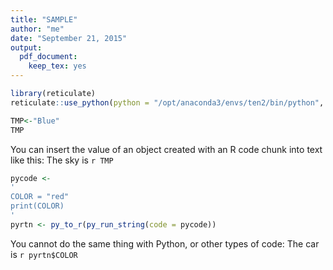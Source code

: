 ```yaml
---
title: "SAMPLE"
author: "me"
date: "September 21, 2015"
output:
  pdf_document:
    keep_tex: yes
---
```


```r
library(reticulate)
reticulate::use_python(python = "/opt/anaconda3/envs/ten2/bin/python", required = TRUE)
```


```r
TMP<-"Blue"
TMP
```

You can insert the value of an object created with an R code chunk into text like this:
The sky is `r TMP`

```r
pycode <- 
'
COLOR = "red"
print(COLOR)
'
pyrtn <- py_to_r(py_run_string(code = pycode))
```

You cannot do the same thing with Python, or other types of code:
The car is  `r pyrtn$COLOR`
